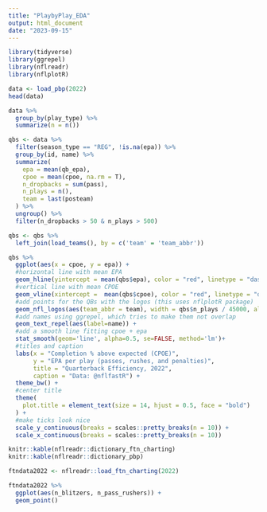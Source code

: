 ```yaml
---
title: "PlaybyPlay_EDA"
output: html_document
date: "2023-09-15"
---
```


```r
library(tidyverse)
library(ggrepel)
library(nflreadr)
library(nflplotR)
```
```r
data <- load_pbp(2022)
head(data)

data %>%
  group_by(play_type) %>%
  summarize(n = n())
```

```r
qbs <- data %>%
  filter(season_type == "REG", !is.na(epa)) %>%
  group_by(id, name) %>%
  summarize(
    epa = mean(qb_epa),
    cpoe = mean(cpoe, na.rm = T),
    n_dropbacks = sum(pass),
    n_plays = n(),
    team = last(posteam)
  ) %>%
  ungroup() %>%
  filter(n_dropbacks > 50 & n_plays > 500)

qbs <- qbs %>%
  left_join(load_teams(), by = c('team' = 'team_abbr'))
```

```r
qbs %>%
  ggplot(aes(x = cpoe, y = epa)) +
  #horizontal line with mean EPA
  geom_hline(yintercept = mean(qbs$epa), color = "red", linetype = "dashed", alpha=0.5) +
  #vertical line with mean CPOE
  geom_vline(xintercept =  mean(qbs$cpoe), color = "red", linetype = "dashed", alpha=0.5) +
  #add points for the QBs with the logos (this uses nflplotR package)
  geom_nfl_logos(aes(team_abbr = team), width = qbs$n_plays / 45000, alpha = 0.75) +
  #add names using ggrepel, which tries to make them not overlap
  geom_text_repel(aes(label=name)) +
  #add a smooth line fitting cpoe + epa
  stat_smooth(geom='line', alpha=0.5, se=FALSE, method='lm')+
  #titles and caption
  labs(x = "Completion % above expected (CPOE)",
       y = "EPA per play (passes, rushes, and penalties)",
       title = "Quarterback Efficiency, 2022",
       caption = "Data: @nflfastR") +
  theme_bw() +
  #center title
  theme(
    plot.title = element_text(size = 14, hjust = 0.5, face = "bold")
  ) +
  #make ticks look nice
  scale_y_continuous(breaks = scales::pretty_breaks(n = 10)) +
  scale_x_continuous(breaks = scales::pretty_breaks(n = 10))
```
```r
knitr::kable(nflreadr::dictionary_ftn_charting)
knitr::kable(nflreadr::dictionary_pbp)
```



```r
ftndata2022 <- nflreadr::load_ftn_charting(2022)

ftndata2022 %>% 
  ggplot(aes(n_blitzers, n_pass_rushers)) + 
  geom_point()
```

